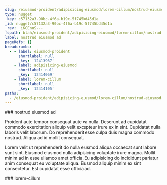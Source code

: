 ```yaml
---
slug: /eiusmod-proident/adipisicing-eiusmod/lorem-cillum/nostrud-eiusmod-ad
type: nugget
_key: c57132a3-90bc-4f6a-b19c-5f745bd45d1a
_id: nugget/c57132a3-90bc-4f6a-b19c-5f745bd45d1a
_rev: _iKCEnuS---
fspath: blah/eiusmod-proident/adipisicing-eiusmod/lorem-cillum/nostrud-eiusmod-ad.md
label: nostrud eiusmod ad
pageRefs: {}
breadcrumbs:
  - - label: eiusmod-proident
      shortlabel: null
      _key: '12413967'
    - label: adipisicing-eiusmod
      shortlabel: null
      _key: '12414069'
    - label: lorem-cillum
      shortlabel: null
      _key: '12414105'
paths:
  - /eiusmod-proident/adipisicing-eiusmod/lorem-cillum/nostrud-eiusmod-ad
---
```


<NuggetArea>
<Nugget slug="/eiusmod-proident/adipisicing-eiusmod/lorem-cillum/nostrud-eiusmod-ad" type="nugget" _key="c57132a3-90bc-4f6a-b19c-5f745bd45d1a" _id="nugget/c57132a3-90bc-4f6a-b19c-5f745bd45d1a" _rev="_iKCEnuS---" fspath="blah/eiusmod-proident/adipisicing-eiusmod/lorem-cillum/nostrud-eiusmod-ad.md" label="nostrud eiusmod ad" paths="/eiusmod-proident/adipisicing-eiusmod/lorem-cillum/nostrud-eiusmod-ad">
<NuggetBody>
### nostrud eiusmod ad

Proident aute tempor consequat aute ea nulla. Deserunt ad cupidatat commodo exercitation aliquip velit excepteur irure ex in sint. Cupidatat nulla laboris velit laborum. Do reprehenderit esse culpa duis magna commodo nostrud. Aliqua ad id mollit consequat.

Lorem velit ut reprehenderit do nulla eiusmod aliqua occaecat sunt labore sunt sint. Eiusmod eiusmod nulla adipisicing voluptate irure magna. Mollit minim ad in esse ullamco amet officia. Eu adipisicing do incididunt pariatur anim consequat eu voluptate aliqua. Eiusmod aliquip minim ex sint consectetur. Est cupidatat esse officia ad.

</NuggetBody>
<Breadcrumbs>
<Crumbs>
<Crumb _key="12413967" label="eiusmod-proident" /><Crumb _key="12414069" label="adipisicing-eiusmod" /><Crumb _key="12414105" label="lorem-cillum" />
</Crumbs>
</Breadcrumbs>
</Nugget>

<NuggetsInbound>
</NuggetsInbound>
<NuggetsOutbound>
</NuggetsOutbound>
</NuggetArea>
<PassagesInbound>
<Passage direction="inbound" type="passage" _key="12414105" _id="passage/12414105" _rev="_iKCEnuO---" label="lorem-cillum" passage="lorem-cillum" fspath="blah/eiusmod-proident/adipisicing-eiusmod/lorem-cillum" paths="/eiusmod-proident/adipisicing-eiusmod/lorem-cillum" slug="/eiusmod-proident/adipisicing-eiusmod/lorem-cillum">
<NuggetBody>
### lorem-cillum

</NuggetBody>
<Breadcrumbs>
<Crumbs>
<Crumb _key="12413967" label="eiusmod-proident" /><Crumb _key="12414069" label="adipisicing-eiusmod" />
</Crumbs>
</Breadcrumbs>
</Passage>

</PassagesInbound>
<PassagesOutbound>
</PassagesOutbound>